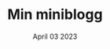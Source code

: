 ﻿---
title: 'Min miniblogg'
description: 'Tänker ge lite tips till de som vill investera i aktier och fonder.'
date: 'April 03 2023'
---